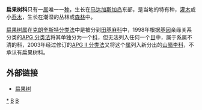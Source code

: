{{Speciesbox
| taxon = Kaliphora madagascariensis
| binomial_authority = [[Hook.f.|Hook.f.]]
| name = 扁果树
}}

'''扁果树科'''只有一[[属|属]]唯一一[[种|种]]，生长在[[马达加斯加岛|马达加斯加岛]]东部，是当地的特有种，[[灌木|灌木]]或小[[乔木|乔木]]，生长在潮湿的丛林或[[森林|森林]]中。

[[扁果树属|扁果树属]]在[[克朗奎斯特分类法|克朗奎斯特分类法]]中是被分到[[田基麻科|田基麻科]]中，1998年根据[[基因|基因]]亲缘关系分类的[[APG_分类法|APG 分类法]]将其单独分为一个[[科|科]]，但无法列入任何一个[[目|目]]中，属于系属不清的科，2003年经过修订的[[APG_II_分类法|APG II 分类法]]又将这个[[属|属]]列入新分出的[[山醋李科|山醋李科]]，不承认有扁果树科。

==外部链接==
*[http://www.efloras.org/florataxon.aspx?flora_id=12&taxon_id=220007024 扁果树] {{Wayback|url=http://www.efloras.org/florataxon.aspx?flora_id=12&taxon_id=220007024 |date=20070930174558 }}
{{Taxonbar|from=Q142906}}

[[Category:扁果树科|*]]
[[Category:植物科名|B]]
[[Category:馬達加斯加植物|B]]